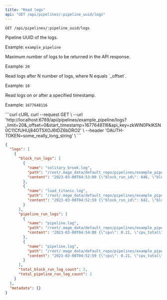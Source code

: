 ```yaml
---
title: "Read logs"
api: "GET /api/pipelines/:pipeline_uuid/logs"
---
```

```GET /api/pipelines/:pipeline_uuid/logs```

<ParamField path="pipeline_uuid" type="string" required>
  Pipeline UUID of the logs.

  Example: `example_pipeline`
</ParamField>

<ParamField query="_limit" type="integer">
  Maximum number of logs to be returned in the API response.

  Example: `20`
</ParamField>

<ParamField query="_offset" type="integer">
  Read logs after N number of logs, where N equals `_offset`.

  Example: `10`
</ParamField>

<ParamField query="start_timestamp" type="integer">
  Read logs on or after a specified timestamp.

  Example: `1677648116`
</ParamField>

<CodeGroup>
```curl cURL
curl --request GET \
  --url 'http://localhost:6789/api/pipelines/example_pipeline/logs?_limit=20&_offset=0&start_timestamp=1677648116&api_key=zkWlN0PkIKSN0C11CfUHUj84OT5XOJ6tDZ6bDRO2' \
  --header 'OAUTH-TOKEN=some_really_long_string' \
```
</CodeGroup>

```json
{
  "logs": [
    {
      "block_run_logs": [
        {
          "name": "solitary_brook.log",
          "path": "/root/.mage_data/default_repo/pipelines/example_pipeline/.logs/54/20230308T045259/solitary_brook.log",
          "content": "2023-03-08T04:53:00 {\"block_run_id\": 646, \"block_uuid\": \"solitary_brook\", \"pipeline_run_id\": 542, \"pipeline_schedule_id\": 54, \"pipeline_uuid\": \"example_pipeline\", \"block_type\": \"custom\", \"level\": \"INFO\", \"message\": \"Start executing block with BlockExecutor.\", \"timestamp\": 1678251180.333347, \"uuid\": \"a81cdf9dea544f8eadb1a4a24cb2f443\"}\n2023-03-08T04:53:00 {\"block_run_id\": 646, \"block_uuid\": \"solitary_brook\", \"pipeline_run_id\": 542, \"pipeline_schedule_id\": 54, \"pipeline_uuid\": \"example_pipeline\", \"block_type\": \"custom\", \"level\": \"LOG\", \"message\": \"--------------------------------------------------------------\", \"timestamp\": 1678251180.349959, \"uuid\": \"cb164b8742f542198bfd306880fc0faa\"}\n2023-03-08T04:53:00 {\"block_run_id\": 646, \"block_uuid\": \"solitary_brook\", \"pipeline_run_id\": 542, \"pipeline_schedule_id\": 54, \"pipeline_uuid\": \"example_pipeline\", \"block_type\": \"custom\", \"level\": \"LOG\", \"message\": \"1/1 tests passed.\", \"timestamp\": 1678251180.350598, \"uuid\": \"0f0d072a01e247ecaa2cd588983c26e6\"}\n2023-03-08T04:53:00 {\"block_run_id\": 646, \"block_uuid\": \"solitary_brook\", \"pipeline_run_id\": 542, \"pipeline_schedule_id\": 54, \"pipeline_uuid\": \"example_pipeline\", \"block_type\": \"custom\", \"level\": \"INFO\", \"message\": \"Finish executing block with BlockExecutor.\", \"timestamp\": 1678251180.351186, \"uuid\": \"5d437c952e8347a39241b1fd376f27ac\"}\n"
        },
        {
          "name": "load_titanic.log",
          "path": "/root/.mage_data/default_repo/pipelines/example_pipeline/.logs/54/20230308T045259/load_titanic.log",
          "content": "2023-03-08T04:52:59 {\"block_run_id\": 642, \"block_uuid\": \"load_titanic\", \"pipeline_run_id\": 542, \"pipeline_schedule_id\": 54, \"pipeline_uuid\": \"example_pipeline\", \"block_type\": \"data_loader\", \"level\": \"INFO\", \"message\": \"Start executing block with BlockExecutor.\", \"timestamp\": 1678251179.304807, \"uuid\": \"dac74ebe1f9a438fb03c7c5de6e672cd\"}\n2023-03-08T04:52:59 {\"block_run_id\": 642, \"block_uuid\": \"load_titanic\", \"pipeline_run_id\": 542, \"pipeline_schedule_id\": 54, \"pipeline_uuid\": \"example_pipeline\", \"block_type\": \"data_loader\", \"level\": \"LOG\", \"message\": \"--------------------------------------------------------------\", \"timestamp\": 1678251179.997668, \"uuid\": \"5931238c13334ec78b2b36bb8c6c0dfb\"}\n2023-03-08T04:52:59 {\"block_run_id\": 642, \"block_uuid\": \"load_titanic\", \"pipeline_run_id\": 542, \"pipeline_schedule_id\": 54, \"pipeline_uuid\": \"example_pipeline\", \"block_type\": \"data_loader\", \"level\": \"LOG\", \"message\": \"1/1 tests passed.\", \"timestamp\": 1678251179.998194, \"uuid\": \"edb2596886d64f8e8552cd62a998bae5\"}\n2023-03-08T04:52:59 {\"block_run_id\": 642, \"block_uuid\": \"load_titanic\", \"pipeline_run_id\": 542, \"pipeline_schedule_id\": 54, \"pipeline_uuid\": \"example_pipeline\", \"block_type\": \"data_loader\", \"level\": \"INFO\", \"message\": \"Finish executing block with BlockExecutor.\", \"timestamp\": 1678251179.998854, \"uuid\": \"6eba80fc11b047c0b3a08b3e46001a7a\"}\n"
        }
      ],
      "pipeline_run_logs": [
        {
          "name": "pipeline.log",
          "path": "/root/.mage_data/default_repo/pipelines/example_pipeline/.logs/55/20230308T045408/pipeline.log",
          "content": "2023-03-08T04:54:08 {\"cpu\": 0.21, \"cpu_total\": 8, \"cpu_usage\": 0.02625, \"memory\": 4013, \"memory_total\": 17010, \"memory_usage\": 0.23592004703115815, \"pipeline_run_id\": 543, \"pipeline_uuid\": \"example_pipeline\", \"level\": \"INFO\", \"message\": \"Pipeline example_pipeline for run 543 in schedule 55 is alive.\", \"timestamp\": 1678251248.712125, \"uuid\": \"161125d3c3944d109ce945fa31f8c8a2\"}\n2023-03-08T04:54:08 {\"block_run_id\": 648, \"block_uuid\": \"load_titanic\", \"pipeline_run_id\": 543, \"pipeline_schedule_id\": 55, \"pipeline_uuid\": \"example_pipeline\", \"level\": \"INFO\", \"message\": \"Execute PipelineRun 543, BlockRun 648: pipeline example_pipeline block load_titanic\", \"timestamp\": 1678251248.796509, \"uuid\": \"2223dba30d2d4217828ce031f5aa0f05\"}\n2023-03-08T04:54:09 {\"block_run_id\": 648, \"block_uuid\": \"load_titanic\", \"pipeline_run_id\": 543, \"pipeline_schedule_id\": 55, \"pipeline_uuid\": \"example_pipeline\", \"level\": \"INFO\", \"message\": \"BlockRun 648 (block_uuid: load_titanic) completes.\", \"timestamp\": 1678251249.079394, \"uuid\": \"8c2a6c5ce8d64bbf96b51de463b0e91a\"}\n2023-03-08T04:54:18 {\"cpu\": 0.21, \"cpu_total\": 8, \"cpu_usage\": 0.02625, \"memory\": 4016, \"memory_total\": 17010, \"memory_usage\": 0.23609641387419164, \"pipeline_run_id\": 543, \"pipeline_uuid\": \"example_pipeline\", \"level\": \"INFO\", \"message\": \"Pipeline example_pipeline for run 543 in schedule 55 is alive.\", \"timestamp\": 1678251258.908166, \"uuid\": \"fd079d501f33478985bf260b92d567f3\"}\n2023-03-08T04:54:18 {\"block_run_id\": 649, \"block_uuid\": \"fill_in_missing_values\", \"pipeline_run_id\": 543, \"pipeline_schedule_id\": 55, \"pipeline_uuid\": \"example_pipeline\", \"level\": \"INFO\", \"message\": \"Execute PipelineRun 543, BlockRun 649: pipeline example_pipeline block fill_in_missing_values\", \"timestamp\": 1678251258.997002, \"uuid\": \"8c4c4d69560a4083a4ff0bf30722e3fa\"}\n2023-03-08T04:54:19 {\"block_run_id\": 649, \"block_uuid\": \"fill_in_missing_values\", \"pipeline_run_id\": 543, \"pipeline_schedule_id\": 55, \"pipeline_uuid\": \"example_pipeline\", \"level\": \"INFO\", \"message\": \"BlockRun 649 (block_uuid: fill_in_missing_values) completes.\", \"timestamp\": 1678251259.224986, \"uuid\": \"44a35d24ae874e77af98cc1e6ab86278\"}\n2023-03-08T04:54:29 {\"cpu\": 0.2, \"cpu_total\": 8, \"cpu_usage\": 0.025, \"memory\": 4016, \"memory_total\": 17010, \"memory_usage\": 0.23609641387419164, \"pipeline_run_id\": 543, \"pipeline_uuid\": \"example_pipeline\", \"level\": \"INFO\", \"message\": \"Pipeline example_pipeline for run 543 in schedule 55 is alive.\", \"timestamp\": 1678251269.186595, \"uuid\": \"97affe68017a4c65a69fad3492b80ea5\"}\n2023-03-08T04:54:29 {\"block_run_id\": 650, \"block_uuid\": \"export_titanic_clean\", \"pipeline_run_id\": 543, \"pipeline_schedule_id\": 55, \"pipeline_uuid\": \"example_pipeline\", \"level\": \"INFO\", \"message\": \"Execute PipelineRun 543, BlockRun 650: pipeline example_pipeline block export_titanic_clean\", \"timestamp\": 1678251269.292511, \"uuid\": \"97aa24db4b6e4da1b6f98222e1d0cd06\"}\n2023-03-08T04:54:29 {\"block_run_id\": 650, \"block_uuid\": \"export_titanic_clean\", \"pipeline_run_id\": 543, \"pipeline_schedule_id\": 55, \"pipeline_uuid\": \"example_pipeline\", \"level\": \"INFO\", \"message\": \"BlockRun 650 (block_uuid: export_titanic_clean) completes.\", \"timestamp\": 1678251269.383662, \"uuid\": \"d06e3d9dcb2448a583ae323e25e04045\"}\n2023-03-08T04:54:30 {\"block_run_id\": 651, \"block_uuid\": \"falling_glitter\", \"pipeline_run_id\": 543, \"pipeline_schedule_id\": 55, \"pipeline_uuid\": \"example_pipeline\", \"level\": \"INFO\", \"message\": \"Execute PipelineRun 543, BlockRun 651: pipeline example_pipeline block falling_glitter\", \"timestamp\": 1678251270.335112, \"uuid\": \"70b81921cb374e0d9c712ce6379f2148\"}\n2023-03-08T04:54:30 {\"block_run_id\": 651, \"block_uuid\": \"falling_glitter\", \"pipeline_run_id\": 543, \"pipeline_schedule_id\": 55, \"pipeline_uuid\": \"example_pipeline\", \"level\": \"INFO\", \"message\": \"BlockRun 651 (block_uuid: falling_glitter) completes.\", \"timestamp\": 1678251270.571607, \"uuid\": \"f2220d588ca746f49b5fafca1113be16\"}\n2023-03-08T04:54:38 {\"cpu\": 0.2, \"cpu_total\": 8, \"cpu_usage\": 0.025, \"memory\": 4019, \"memory_total\": 17010, \"memory_usage\": 0.23627278071722516, \"pipeline_run_id\": 543, \"pipeline_uuid\": \"example_pipeline\", \"level\": \"INFO\", \"message\": \"Pipeline example_pipeline for run 543 in schedule 55 is alive.\", \"timestamp\": 1678251278.430712, \"uuid\": \"3de507ebca894100b20ae4a1645724d7\"}\n"
        },
        {
          "name": "pipeline.log",
          "path": "/root/.mage_data/default_repo/pipelines/example_pipeline/.logs/54/20230308T045259/pipeline.log",
          "content": "2023-03-08T04:52:59 {\"cpu\": 0.21, \"cpu_total\": 8, \"cpu_usage\": 0.02625, \"memory\": 3995, \"memory_total\": 17010, \"memory_usage\": 0.2348618459729571, \"pipeline_run_id\": 542, \"pipeline_uuid\": \"example_pipeline\", \"level\": \"INFO\", \"message\": \"Pipeline example_pipeline for run 542 in schedule 54 is alive.\", \"timestamp\": 1678251179.224265, \"uuid\": \"b176369d919c46968e080831d43680e9\"}\n2023-03-08T04:52:59 {\"block_run_id\": 642, \"block_uuid\": \"load_titanic\", \"pipeline_run_id\": 542, \"pipeline_schedule_id\": 54, \"pipeline_uuid\": \"example_pipeline\", \"level\": \"INFO\", \"message\": \"Execute PipelineRun 542, BlockRun 642: pipeline example_pipeline block load_titanic\", \"timestamp\": 1678251179.301796, \"uuid\": \"af1c33a85ea24deab85a322d9bafd957\"}\n2023-03-08T04:53:00 {\"block_run_id\": 642, \"block_uuid\": \"load_titanic\", \"pipeline_run_id\": 542, \"pipeline_schedule_id\": 54, \"pipeline_uuid\": \"example_pipeline\", \"level\": \"INFO\", \"message\": \"BlockRun 642 (block_uuid: load_titanic) completes.\", \"timestamp\": 1678251180.009846, \"uuid\": \"72b541210f0c4ac0a4ec97f74561cc33\"}\n2023-03-08T04:53:00 {\"block_run_id\": 646, \"block_uuid\": \"solitary_brook\", \"pipeline_run_id\": 542, \"pipeline_schedule_id\": 54, \"pipeline_uuid\": \"example_pipeline\", \"level\": \"INFO\", \"message\": \"Execute PipelineRun 542, BlockRun 646: pipeline example_pipeline block solitary_brook\", \"timestamp\": 1678251180.329502, \"uuid\": \"01eda42eedab40148aa0736e3c9c9aab\"}\n2023-03-08T04:53:00 {\"block_run_id\": 646, \"block_uuid\": \"solitary_brook\", \"pipeline_run_id\": 542, \"pipeline_schedule_id\": 54, \"pipeline_uuid\": \"example_pipeline\", \"level\": \"INFO\", \"message\": \"BlockRun 646 (block_uuid: solitary_brook) completes.\", \"timestamp\": 1678251180.376799, \"uuid\": \"1969d5a8568f4f0abda6de0b1b086901\"}\n2023-03-08T04:53:08 {\"cpu\": 0.21, \"cpu_total\": 8, \"cpu_usage\": 0.02625, \"memory\": 3986, \"memory_total\": 17010, \"memory_usage\": 0.23433274544385654, \"pipeline_run_id\": 542, \"pipeline_uuid\": \"example_pipeline\", \"level\": \"INFO\", \"message\": \"Pipeline example_pipeline for run 542 in schedule 54 is alive.\", \"timestamp\": 1678251188.508837, \"uuid\": \"c617abd74f6c4e28837767d715c4469f\"}\n2023-03-08T04:53:08 {\"block_run_id\": 643, \"block_uuid\": \"fill_in_missing_values\", \"pipeline_run_id\": 542, \"pipeline_schedule_id\": 54, \"pipeline_uuid\": \"example_pipeline\", \"level\": \"INFO\", \"message\": \"Execute PipelineRun 542, BlockRun 643: pipeline example_pipeline block fill_in_missing_values\", \"timestamp\": 1678251188.610335, \"uuid\": \"bead27aa82a944bfb5b710fc2756d795\"}\n2023-03-08T04:53:08 {\"block_run_id\": 643, \"block_uuid\": \"fill_in_missing_values\", \"pipeline_run_id\": 542, \"pipeline_schedule_id\": 54, \"pipeline_uuid\": \"example_pipeline\", \"level\": \"INFO\", \"message\": \"BlockRun 643 (block_uuid: fill_in_missing_values) completes.\", \"timestamp\": 1678251188.772267, \"uuid\": \"1ef0927575dc41a5a77d8f37f4d0c804\"}\n2023-03-08T04:53:09 {\"block_run_id\": 647, \"block_uuid\": \"aged_river\", \"pipeline_run_id\": 542, \"pipeline_schedule_id\": 54, \"pipeline_uuid\": \"example_pipeline\", \"level\": \"INFO\", \"message\": \"Execute PipelineRun 542, BlockRun 647: pipeline example_pipeline block aged_river\", \"timestamp\": 1678251189.640267, \"uuid\": \"4e862d9e3ea14e0882757d8433bdeef9\"}\n2023-03-08T04:53:09 {\"block_run_id\": 647, \"block_uuid\": \"aged_river\", \"pipeline_run_id\": 542, \"pipeline_schedule_id\": 54, \"pipeline_uuid\": \"example_pipeline\", \"level\": \"INFO\", \"message\": \"BlockRun 647 (block_uuid: aged_river) failed.\", \"timestamp\": 1678251189.675047, \"uuid\": \"c2338f69eace40969c126b3b7a7245fe\"}\n"
        }
      ],
      "total_block_run_log_count": 2,
      "total_pipeline_run_log_count": 2
    }
  ],
  "metadata": {}
}
```
